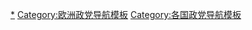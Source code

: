 {{Navbox
| name   = 摩尔多瓦政党
| title  = {{flagicon|Moldova}} [[摩爾多瓦政黨列表|摩尔多瓦政党]] 
|bodyclass = hlist

| group1 = [[摩尔多瓦议会|议会]]（101）
| list1  = 
*[[行动和团结党]] (63)
*[[摩爾多瓦共和國社會主義者黨]] (22)
*[[摩尔多瓦共和国共产党人党]] (10)
*{{le|绍尔党|Șor_Party}} (6)

| group2 = 其它政党
| list2  =
*[[摩尔多瓦民主党]]
*[[亲摩尔多瓦党]]
*{{le|尊严与真理平台党|Dignity and Truth Platform Party}}
*[[自由党 (摩尔多瓦)|自由党]]
*[[摩尔多瓦自由民主党]]
*[[摩尔多瓦欧洲人民党]]
*[[摩尔多瓦农业党]]
*[[基督教民主人民党 (摩尔多瓦)|基督教民主人民党]]
*[[摩尔多瓦共产党]]
*[[摩尔多瓦生态主义党“绿色联盟”]]
*[[劳动党 (摩尔多瓦)|劳动党]]
*[[民族自由党 (摩尔多瓦)|民族自由党]]
*[[自由改革主义党]]
*[[新力量运动]]
*[[民主行动党 (摩尔多瓦)|民主行动党]]
*[[法律和公正党]]
*[[共和国社会政治运动“平等”]]
*[[复兴党 (摩尔多瓦)|复兴党]]
*[[社会民主党 (摩尔多瓦)|社会民主党]]
*[[摩尔多瓦社会党]]
*[[我们党]]
*[[摩尔瓦多共和国联合主义运动]]

| below = 
* [[摩尔多瓦政治]]
* [[各国执政党列表]]
* [[Portal:政治|政治专题]]
}}<noinclude>
[[Category:摩尔多瓦政党|*]]
[[Category:欧洲政党导航模板]]
[[Category:各国政党导航模板]]
</noinclude>